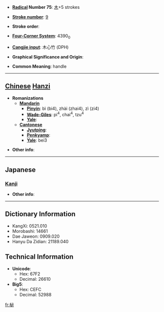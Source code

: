 * '''[[Wiktionary:Chinese radical index| Radical]] Number 75''': [[Wiktionary:Chinese radical index 木|木]]+5 strokes

* '''[[Wiktionary:Chinese total strokes index|Stroke number]]''': [[Wiktionary:Chinese total strokes index 9|9]]

* '''Stroke order''': 

* '''[[Wiktionary:Chinese four corner index|Four-Corner System]]''': 4390<sub>0</sub>

* '''[[Wiktionary:Chinese Cangjie index|Cangjie input]]''': 木心竹 (DPH)

* '''Graphical Significance and Origin''': 

* '''Common Meaning''': handle

----

== [[Chinese]] [[Hanzi]] ==

* '''Romanizations'''
** '''[[Mandarin]]'''
*** '''[[Pinyin]]''': bì (bi4), zhài (zhai4), zì (zi4)
*** '''[[Wade-Giles]]''': pi<sup>4</sup>, chai<sup>4</sup>, tzu<sup>4</sup>
*** '''[[Yale]]''': 
** '''[[Cantonese]]'''
*** '''[[Jyutping]]''':
*** '''[[Penkyamp]]''': 
*** '''[[Yale]]''': bei3

* '''Other info''': 

----

==Japanese==
===[[Kanji]]===
{{kanji|on readings=[[ひ]] (hi), [[ひつ]] (hitsu), [[びち]] (bichi)|kun readings=[[にぎり]] (nigiri)}}

* '''Other info''':  

----

== Dictionary Information ==

* KangXi: 0521.010
* Morobashi: 14661
* Dae Jaweon: 0909.020
* Hanyu Da Zidian: 21189.040

== Technical Information ==

* '''Unicode''':
** Hex: 67F2
** Decimal: 26610
* '''Big5''':
** Hex: CEFC
** Decimal: 52988

[[fr:柲]]